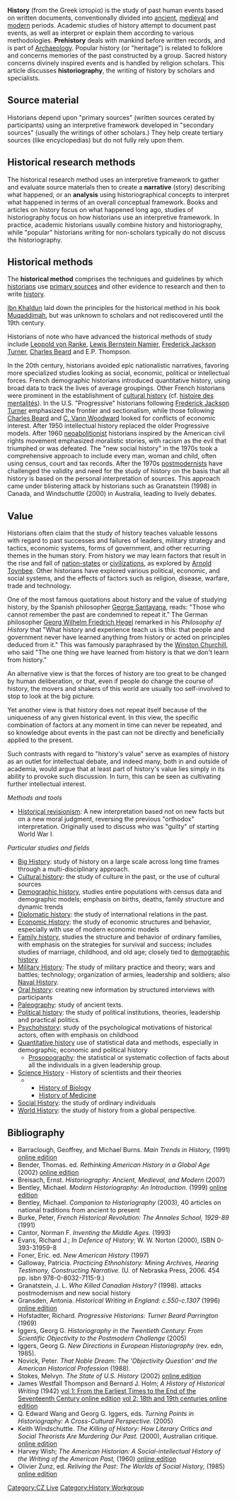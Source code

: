 '''History''' (from the Greek ἱστορία) is the study of past human  events based on written documents, conventionally divided into [[ancient history|ancient]], [[medieval history|medieval]] and [[modern history|modern]] periods. Academic studies of history attempt to document past events, as well as interpret or explain them according to various methodologies.  '''Prehistory''' deals with mankind before written records, and is part of [[Archaeology]].  Popular history (or "heritage") is related to folklore and concerns memories of the past constructed by a group.  Sacred history concerns divinely inspired events and is handled by religion scholars. This article discusses '''historiography''', the writing of history by scholars and specialists.

==Source material==
Historians depend upon "primary sources" (written sources cerated by participants) using an interpretive framework developed in "secondary sources" (usually the writings of other scholars.) They help create tertiary sources (like encyclopedias) but do not fully rely upon them. 

==Historical research methods==
The historical research method uses an interpretive framework to gather and evaluate source materials then to create a '''narrative''' (story) describing what happened, or an '''analysis''' using historiographical concepts to interpret what happened in terms of an overall conceptual framework. Books and articles on history focus on what happened long ago, studies of historiography focus on how historians use an interpretive framework. In practice, academic historians usually combine history and historiography, while "popular" historians writing for non-scholars typically do not discuss the historiography.


==Historical methods==

The '''historical method''' comprises the techniques and guidelines by which [[historian]]s use [[primary source]]s and other evidence to research and then to write [[historiography|history]].

[[Ibn Khaldun]] laid down the principles for the historical method in his book [[Muqaddimah]], but was unknown to scholars and not rediscovered until the 19th century.  

Historians of note who have advanced the historical methods of study include [[Leopold von Ranke]], [[Lewis Bernstein Namier]], [[Frederick Jackson Turner]], [[Charles Beard]] and E.P. Thompson.
 
In the 20th century, historians avoided epic nationalistic narratives, favoring more specialized studies looking as social, economic, political or intellectual forces.  French demographic historians introduced quantitative history, using broad data to track the lives of average groupings. Other French historians were prominent in the establishment of [[cultural history]] (cf. [[histoire des mentalités]]). In the U.S. "Progressive" historians following [[Frederick Jackson Turner]] emphasized the frontier and sectionalism, while those following [[Charles Beard]] and [[C. Vann Woodward]] looked for conflicts of economic interest. After 1950 intellectual history replaced the older Progressive models. After 1960 [[neoabolitionist]] historians inspired by the American civil rights movement emphasized moralistic stories, with racism as the evil that triumphed or was defeated.  The "new social history" in the 1970s took a comprehensive approach to include every man, woman and child, often using census, court and tax records. After the 1970s [[postmodernism|postmodernists]] have challenged the validity and need for the study of history on the basis that all history is based on the personal interpretation of sources. This approach came under blistering attack by historians such as Granatstein (1998) in Canada, and Windschuttle (2000) in Australia, leading to lively debates.

==Value==
Historians often claim that the study of history teaches valuable lessons with regard to past successes and failures of leaders, military strategy and tactics, economic systems, forms of government, and other recurring themes in the human story. From history we may learn factors that result in the rise and fall of [[nation-state]]s or [[civilization]]s, as explored by [[Arnold Toynbee]]. Other historians have explored various political, economic, and social systems, and the effects of factors such as religion, disease, warfare, trade and technology.

One of the most famous quotations about history and the value of studying history, by the Spanish philosopher [[George Santayana]], reads: "Those who cannot remember the past are condemned to repeat it." The German philosopher [[Georg Wilhelm Friedrich Hegel]] remarked in his ''Philosophy of History'' that "What history and experience teach us is this: that people and government never have learned anything from history or acted on principles deduced from it." This was famously paraphrased by the [[Winston Churchill]], who said "The one thing we have learned from history is that we don't learn from history."

An alternative view is that the forces of history are too great to be changed by human deliberation, or that, even if people do change the course of history, the movers and shakers of this world are usually too self-involved to stop to look at the big picture.

Yet another view is that history does not repeat itself because of the uniqueness of any given historical event. In this view, the specific combination of factors at any moment in time can never be repeated, and so knowledge about events in the past can not be directly and beneficially applied to the present.

Such contrasts with regard to "history's value" serve as examples of history as an outlet for intellectual debate, and indeed many, both in and outside of academia, would argue that at least part of history's value lies simply in its ability to provoke such discussion. In turn, this can be seen as cultivating further intellectual interest.


''Methods and tools''
*[[Historical revisionism]]: A new interpretation based not on new facts but on a new moral judgment, reversing the previous "orthodox" interpretation. Originally used to discuss who was "guilty" of starting World War I.

''Particular studies and fields''
*[[Big History]]: study of history on a large scale across long time frames through a multi-disciplinary approach.
*[[Cultural history]]: the study of culture in the past, or the use of cultural sources
* [[Demographic history]], studies entire populations with census data and demographic models; emphasis on births, deaths, family structure and dynamic trends
*[[Diplomatic history]]: the study of international relations in the past.
*[[Economic History]]: the study of economic structures and behavior, especially with use of modern economic models
*[[Family history]], studies the structure and behavior of ordinary families, with emphasis on the strategies for survival and success; includes studies of marriage, childhood, and old age; closely tied to [[demographic history]]
*[[Military History]]: The study of military practice and  theory; wars and battles; technology; organization of armies, leadership and soldiers; also [[Naval History]].
* [[Oral history]]: creating new information by structured interviews with participants
*[[Paleography]]: study of ancient texts.
*[[Political history]]: the study of political institutions, theories, leadership and practical politics.
*[[Psychohistory]]: study of the psychological motivations of historical actors, often with emphasis on childhood
*[[Quantitative history]] use of statistical data and methods, especially in demographic, economic and political history
**[[Prosopography]]: the statistical or systematic collection of facts about all the individuals in a given leadership group. 
*[[Science History]] - History of scientists and their theories
***[[History of Biology]] 
***[[History of Medicine]]
*[[Social History]]: the study of ordinary individuals 
*[[World History]]: the study of history from a global perspective.

==Bibliography ==
*  Barraclough, Geoffrey, and Michael Burns. ''Main Trends in History,'' (1991) [http://www.questia.com/PM.qst?a=o&d=105793227 online edition]
* Bender, Thomas. ed. ''Rethinking American History in a Global Age'' (2002) [http://www.questia.com/PM.qst?a=o&d=105886903 online edition]
* Breisach, Ernst. ''Historiography: Ancient, Medieval, and Modern'' (2007) 
* Bentley, Michael. ''Modern Historiography: An Introduction.'' (1999) [http://www.questia.com/PM.qst?a=o&d=108204588 online edition]
* Bentley, Michael. ''Companion to Historiography'' (2003), 40 articles on national traditions from ancient to present
* Burke, Peter, ''French Historical Revolution: The Annales School, 1929-89'' (1991) 
* Cantor, Norman F. ''Inventing the Middle Ages.'' (1993) 
*Evans, Richard J.; ''In Defence of History''; W. W. Norton (2000), ISBN 0-393-31959-8
*  Foner, Eric. ed. ''New American History'' (1997)
* Galloway, Patricia. ''Practicing Ethnohistory: Mining Archives, Hearing Testimony, Constructing Narrative.'' (U. of Nebraska Press, 2006. 454 pp. isbn 978-0-8032-7115-9.)
* Granatstein, J. L. ''Who Killed Canadian History?'' (1998). attacks postmodernism and new social history
*  Gransden, Antonia. ''Historical Writing in England: c.550-c.1307'' (1996) [http://www.questia.com/PM.qst?a=o&d=109077534 online edition]
* Hofstadter, Richard. ''Progressive Historians: Turner Beard Parrington'' (1969) 
* Iggers, Georg G. ''Historiography in the Twentieth Century: From Scientific Objectivity to the Postmodern Challenge'' (2005) 
* Iggers, Georg G. ''New Directions in European Historiography'' (rev. edn, 1985). 
* Novick, Peter. ''That Noble Dream: The 'Objectivity Question' and the American Historical Profession'' (1988).
*  Stokes, Melvyn. ''The State of U.S. History'' (2002) [http://www.questia.com/PM.qst?a=o&d=102287734 online edition]
* James Westfall Thompson and Bernard J. Holm; ''A History of Historical Writing'' (1942) [http://www.questia.com/PM.qst?a=o&d=9276002 vol 1: From the Earliest Times to the End of the Seventeenth Century  online edition] [http://www.questia.com/PM.qst?a=o&d=58613485 vol 2: 18th and 19th centuries online edition]
* Q. Edward Wang and Georg G. Iggers, eds. ''Turning Points in Historiography: A Cross-Cultural Perspective. '' (2005)
*  Keith Windschuttle. ''The Killing of History: How Literary Critics and Social Theorists Are Murdering Our Past.'' (2000), Australian critique.  [http://www.questia.com/PM.qst?a=o&d=101567740 online edition]
* Harvey Wish; ''The American Historian: A Social-intellectual History of the Writing of the American Past,'' (1960) [http://www.questia.com/PM.qst?a=o&d=98866105 online edition]
* Olivier Zunz, ed. ''Reliving the Past: The Worlds of Social History,'' (1985) [http://www.questia.com/PM.qst?a=o&d=958580 online edition]




[[Category:CZ Live]]
[[Category:History Workgroup]]